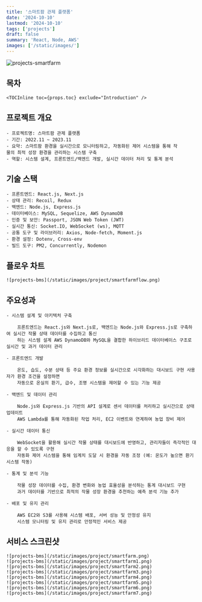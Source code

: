 ```yaml
---
title: '스마트팜 관제 플랫폼'
date: '2024-10-10'
lastmod: '2024-10-10'
tags: ['projects']
draft: false
summary: 'React, Node, AWS'
images: ['/static/images/']
---
```


![projects-smartfarm](/static/images/project/smartfarm.png)
## 목차
    <TOCInline toc={props.toc} exclude="Introduction" />

## 프로젝트 개요
    - 프로젝트명: 스마트팜 관제 플랫폼
    - 기간: 2022.11 ~ 2023.11
    - 요약: 스마트팜 환경을 실시간으로 모니터링하고, 자동화된 제어 시스템을 통해 작
    물의 최적 성장 환경을 관리하는 시스템 구축
    - 역할: 시스템 설계, 프론트엔드/백엔드 개발, 실시간 데이터 처리 및 통계 분석

## 기술 스택
    - 프론트엔드: React.js, Next.js
    - 상태 관리: Recoil, Redux
    - 백엔드: Node.js, Express.js
    - 데이터베이스: MySQL, Sequelize, AWS DynamoDB
    - 인증 및 보안: Passport, JSON Web Token (JWT)
    - 실시간 통신: Socket.IO, WebSocket (ws), MQTT
    - 공통 도구 및 라이브러리: Axios, Node-fetch, Moment.js
    - 환경 설정: Dotenv, Cross-env
    - 빌드 도구: PM2, Concurrently, Nodemon

## 플로우 차트
    ![projects-bms](/static/images/project/smartfarmflow.png)

## 주요성과
    - 시스템 설계 및 아키텍처 구축

        프론트엔드는 React.js와 Next.js로, 백엔드는 Node.js와 Express.js로 구축하여 실시간 작물 상태 데이터를 수집하고 통신
        하는 시스템 설계 AWS DynamoDB와 MySQL을 결합한 하이브리드 데이터베이스 구조로 실시간 및 과거 데이터 관리

    - 프론트엔드 개발

        온도, 습도, 수분 상태 등 주요 환경 정보를 실시간으로 시각화하는 대시보드 구현 사용자가 환경 조건을 설정하면 
        자동으로 온실의 환기, 급수, 조명 시스템을 제어할 수 있는 기능 제공

    - 백엔드 및 데이터 관리

        Node.js와 Express.js 기반의 API 설계로 센서 데이터를 처리하고 실시간으로 상태 업데이트
        AWS Lambda를 통해 자동화된 작업 처리, EC2 이벤트와 연계하여 농업 장비 제어

    - 실시간 데이터 통신

        WebSocket을 활용해 실시간 작물 상태를 대시보드에 반영하고, 관리자들이 즉각적인 대응을 할 수 있도록 구현 
        자동화 제어 시스템을 통해 임계치 도달 시 환경을 자동 조정 (예: 온도가 높으면 환기 시스템 작동)

    - 통계 및 분석 기능

        작물 성장 데이터를 수집, 환경 변화와 농업 효율성을 분석하는 통계 대시보드 구현
        과거 데이터를 기반으로 최적의 작물 성장 환경을 추천하는 예측 분석 기능 추가

    - 배포 및 유지 관리

        AWS EC2와 S3를 사용해 시스템 배포, 서버 성능 및 안정성 유지
        시스템 모니터링 및 유지 관리로 안정적인 서비스 제공

## 서비스 스크린샷
    ![projects-bms](/static/images/project/smartfarm.png)
    ![projects-bms](/static/images/project/smartfarm1.png)
    ![projects-bms](/static/images/project/smartfarm2.png)
    ![projects-bms](/static/images/project/smartfarm3.png)
    ![projects-bms](/static/images/project/smartfarm4.png)
    ![projects-bms](/static/images/project/smartfarm5.png)
    ![projects-bms](/static/images/project/smartfarm6.png)
    ![projects-bms](/static/images/project/smartfarm7.png)